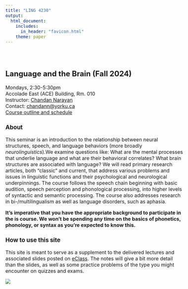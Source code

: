 ```yaml
---
title: "LING 4230"
output: 
  html_document:
    includes:
      in_header: "favicon.html"
    theme: paper
---
```

<style type="text/css">
  body{
  font-size: 12pt;
}
</style>

<style type="text/css">
.title {
  display: none;
}

#getting-started img {
  margin-right: 10px;
}

</style>

<div class="row" style="padding-top: 30px;">
<div class="col-sm-6">

# **Language and the Brain (Fall 2024)**

Mondays, 2:30-5:30pm\
Accolade East (ACE) Building, Rm. 010\
Instructor: [Chandan Narayan](https://ch-narayan.github.io)\
Contact: [chandann@yorku.ca](mailto:chandann@yorku.ca)\
[Course outline and schedule](LING4230syllabus.html)

### About

This seminar is an introduction to the relationship between neural structures, speech, and language behaviors (more broadly *neurolinguistics*).We examine questions like: What are the mental processes that underlie language and what are their behavioral correlates? What brain structures are associated with language? We will read primary research articles, both “classic” and current, that address various problems and issues in linguistic functions and their psychological and neurological underpinnings. The course follows the speech chain beginning with basic audition, speech perception and phonological processing, into higher levels of syntactic and semantic processing. The course also addresses research in bi-/multilingualism as well as language disorders, such as aphasia.

**It’s imperative that you have the appropriate background to participate in the is course. We won't be spending any time on the basics of phonetics, phonology, or syntax as you’re expected to know this.**


### How to use this site

This site is meant to serve as a supplement to the delivered lectures and associated slides posted on [eClass](https://eclass.yorku.ca). The notes will give a bit more detail than the slides, as well as some practice problems of the type you might encounter on quizzes and exams. 


</div>
<div class="col-sm-6">

![](images/brain_tongue.jpg)
</a>
</div>
